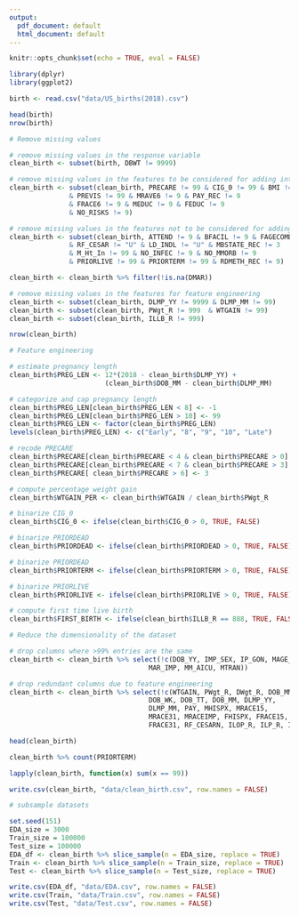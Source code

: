 ```yaml
---
output:
  pdf_document: default
  html_document: default
---
```

```r
knitr::opts_chunk$set(echo = TRUE, eval = FALSE)
```

```r
library(dplyr)
library(ggplot2)
```

```r
birth <- read.csv("data/US_births(2018).csv")
```

```r
head(birth)
nrow(birth)
```

```r
# Remove missing values

# remove missing values in the response variable
clean_birth <- subset(birth, DBWT != 9999)

# remove missing values in the features to be considered for adding interactions
clean_birth <- subset(clean_birth, PRECARE != 99 & CIG_0 != 99 & BMI != 99.9 
               & PREVIS != 99 & MRAVE6 != 9 & PAY_REC != 9
               & FRACE6 != 9 & MEDUC != 9 & FEDUC != 9 
               & NO_RISKS != 9)

# remove missing values in the features not to be considered for adding interactions
clean_birth <- subset(clean_birth, ATTEND != 9 & BFACIL != 9 & FAGECOMB != 99 
               & RF_CESAR != "U" & LD_INDL != "U" & MBSTATE_REC != 3
               & M_Ht_In != 99 & NO_INFEC != 9 & NO_MMORB != 9 
               & PRIORLIVE != 99 & PRIORTERM != 99 & RDMETH_REC != 9)

clean_birth <- clean_birth %>% filter(!is.na(DMAR))

# remove missing values in the features for feature engineering
clean_birth <- subset(clean_birth, DLMP_YY != 9999 & DLMP_MM != 99)
clean_birth <- subset(clean_birth, PWgt_R != 999  & WTGAIN != 99)
clean_birth <- subset(clean_birth, ILLB_R != 999)
```

```r
nrow(clean_birth)
```

```r
# Feature engineering

# estimate pregnancy length
clean_birth$PREG_LEN <- 12*(2018 - clean_birth$DLMP_YY) +
                        (clean_birth$DOB_MM - clean_birth$DLMP_MM)

# categorize and cap pregnancy length
clean_birth$PREG_LEN[clean_birth$PREG_LEN < 8] <- -1
clean_birth$PREG_LEN[clean_birth$PREG_LEN > 10] <- 99
clean_birth$PREG_LEN <- factor(clean_birth$PREG_LEN)
levels(clean_birth$PREG_LEN) <- c("Early", "8", "9", "10", "Late")

# recode PRECARE
clean_birth$PRECARE[clean_birth$PRECARE < 4 & clean_birth$PRECARE > 0] <- 1
clean_birth$PRECARE[clean_birth$PRECARE < 7 & clean_birth$PRECARE > 3] <- 2
clean_birth$PRECARE[ clean_birth$PRECARE > 6] <- 3

# compute percentage weight gain
clean_birth$WTGAIN_PER <- clean_birth$WTGAIN / clean_birth$PWgt_R

# binarize CIG_0
clean_birth$CIG_0 <- ifelse(clean_birth$CIG_0 > 0, TRUE, FALSE)

# binarize PRIORDEAD
clean_birth$PRIORDEAD <- ifelse(clean_birth$PRIORDEAD > 0, TRUE, FALSE)

# binarize PRIORDEAD
clean_birth$PRIORTERM <- ifelse(clean_birth$PRIORTERM > 0, TRUE, FALSE)

# binarize PRIORLIVE
clean_birth$PRIORLIVE <- ifelse(clean_birth$PRIORLIVE > 0, TRUE, FALSE)

# compute first time live birth
clean_birth$FIRST_BIRTH <- ifelse(clean_birth$ILLB_R == 888, TRUE, FALSE)
```

```r
# Reduce the dimensionality of the dataset

# drop columns where >99% entries are the same
clean_birth <- clean_birth %>% select(!c(DOB_YY, IMP_SEX, IP_GON, MAGE_IMPFLG, 
                                   MAR_IMP, MM_AICU, MTRAN))

# drop redundant columns due to feature engineering
clean_birth <- clean_birth %>% select(!c(WTGAIN, PWgt_R, DWgt_R, DOB_MM, 
                                   DOB_WK, DOB_TT, DOB_MM, DLMP_YY,
                                   DLMP_MM, PAY, MHISPX, MRACE15,
                                   MRACE31, MRACEIMP, FHISPX, FRACE15,
                                   FRACE31, RF_CESARN, ILOP_R, ILP_R, ILLB_R))
```

```r
head(clean_birth)
```
```r
clean_birth %>% count(PRIORTERM)
```


```r
lapply(clean_birth, function(x) sum(x == 99))
```

```r
write.csv(clean_birth, "data/clean_birth.csv", row.names = FALSE)
```

```r
# subsample datasets

set.seed(151)
EDA_size = 3000
Train_size = 100000
Test_size = 100000
EDA_df <- clean_birth %>% slice_sample(n = EDA_size, replace = TRUE)
Train <- clean_birth %>% slice_sample(n = Train_size, replace = TRUE)
Test <- clean_birth %>% slice_sample(n = Test_size, replace = TRUE)
```

```r
write.csv(EDA_df, "data/EDA.csv", row.names = FALSE)
write.csv(Train, "data/Train.csv", row.names = FALSE)
write.csv(Test, "data/Test.csv", row.names = FALSE)
```


